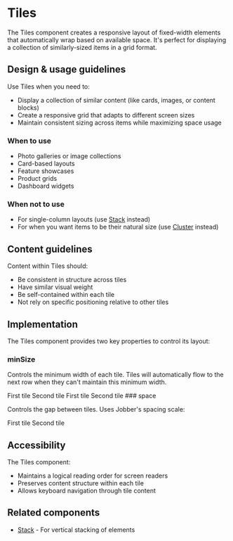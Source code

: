 
# Tiles

The Tiles component creates a responsive layout of fixed-width elements that
automatically wrap based on available space. It's perfect for displaying a
collection of similarly-sized items in a grid format.

## Design & usage guidelines

Use Tiles when you need to:

- Display a collection of similar content (like cards, images, or content
  blocks)
- Create a responsive grid that adapts to different screen sizes
- Maintain consistent sizing across items while maximizing space usage

### When to use

- Photo galleries or image collections
- Card-based layouts
- Feature showcases
- Product grids
- Dashboard widgets

### When not to use

- For single-column layouts (use [Stack](/components/Stack) instead)
- For when you want items to be their natural size (use
  [Cluster](/components/Cluster) instead)

## Content guidelines

Content within Tiles should:

- Be consistent in structure across tiles
- Have similar visual weight
- Be self-contained within each tile
- Not rely on specific positioning relative to other tiles

## Implementation

The Tiles component provides two key properties to control its layout:

### minSize

Controls the minimum width of each tile. Tiles will automatically flow to the
next row when they can't maintain this minimum width.

<Canvas>
<ContentBlock maxWidth="100%">

<Tiles minSize="30ch">
  <Box padding="0">
  <Card>
    <Box padding="base">
    <Text>First tile</Text>
    </Box>
  </Card>
  </Box>
  <Box padding="0">
  <Card>
    <Box padding="base">
    <Text>Second tile</Text>
        </Box>
  </Card>
  </Box>
</Tiles>
</ContentBlock>
</Canvas>

<Canvas>
<ContentBlock maxWidth="100%">

<Tiles minSize="20ch">
  <Box>
  <Card>
    <Box padding="base">
    <Text>First tile</Text>
    </Box>
  </Card>
  </Box>
  <Box padding="0">
  <Card>
    <Box padding="base">
    <Text>Second tile</Text>
    </Box>
  </Card>
  </Box>
</Tiles>
</ContentBlock>
</Canvas>
### space

Controls the gap between tiles. Uses Jobber's spacing scale:

<Canvas>
  <ContentBlock maxWidth="100%">
    <Tiles gap="largest">
      <Box>
        <Card>
          <Box padding="base">
            <Text>First tile</Text>
          </Box>
        </Card>
      </Box>
      <Box>
        <Card>
          <Box padding="base">
            <Text>Second tile</Text>
          </Box>
        </Card>
      </Box>
    </Tiles>
  </ContentBlock>
</Canvas>

## Accessibility

The Tiles component:

- Maintains a logical reading order for screen readers
- Preserves content structure within each tile
- Allows keyboard navigation through tile content

## Related components

- [Stack](/components/Stack) - For vertical stacking of elements
